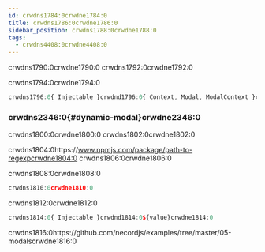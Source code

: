 ```yaml
---
id: crwdns1784:0crwdne1784:0
title: crwdns1786:0crwdne1786:0
sidebar_position: crwdns1788:0crwdne1788:0
tags:
  - crwdns4408:0crwdne4408:0
---
```


crwdns1790:0crwdne1790:0 crwdns1792:0crwdne1792:0

crwdns1794:0crwdne1794:0

```typescript title="app.modals.ts"
crwdns1796:0{ Injectable }crwdnd1796:0{ Context, Modal, ModalContext }crwdne1796:0
```

### crwdns2346:0{#dynamic-modal}crwdne2346:0

crwdns1800:0crwdne1800:0 crwdns1802:0crwdne1802:0

crwdns1804:0https://www.npmjs.com/package/path-to-regexpcrwdne1804:0 crwdns1806:0crwdne1806:0

crwdns1808:0crwdne1808:0

```typescript
crwdns1810:0crwdne1810:0
```

crwdns1812:0crwdne1812:0

```typescript title="app.modals.ts"
crwdns1814:0{ Injectable }crwdnd1814:0${value}crwdne1814:0
```

crwdns1816:0https://github.com/necordjs/examples/tree/master/05-modalscrwdne1816:0
